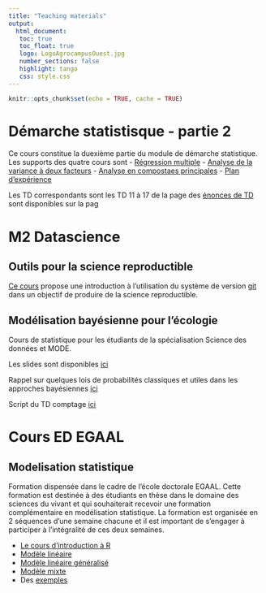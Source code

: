 ```yaml
---
title: "Teaching materials"
output: 
  html_document:
   toc: true
   toc_float: true
   logo: LogoAgrocampusOuest.jpg
   number_sections: false
   highlight: tango
   css: style.css
---
```





```r
knitr::opts_chunk$set(echo = TRUE, cache = TRUE)
```

# Démarche statistisque - partie 2

Ce cours constitue la duexième partie du module de démarche statistique. Les supports des quatre cours sont
- [Régression multiple](http://marieetienne.github.io/demarche_stat_part2/_presentation/regression.html)
- [Analyse de la variance à deux facteurs](http://marieetienne.github.io/demarche_stat_part2/_presentation/anova2.html)
- [Analyse en compostaes principales](http://marieetienne.github.io/demarche_stat_part2/_presentation/acp.html)
- [Plan d'expérience](http://marieetienne.github.io/demarche_stat_part2/_presentation/plan_exp.html)


Les  TD correspondants sont les TD 11 à 17 de la page des [énonces de TD](https://agrocampusds.github.io/demarche_statistique/) sont disponibles sur la pag


# M2 Datascience


## Outils pour la science reproductible

[Ce cours](https://marieetienne.github.io/reproductibilite/) propose une introduction à l'utilisation du système de version 
[git](https://git-scm.com/) dans un objectif de produire de la science reproductible.


## Modélisation bayésienne pour l'écologie

Cours de statistique pour les étudiants de la spécialisation Science des données et MODE.

Les slides sont disponibles [ici](https://marieetienne.github.io/bayesian_and_ecology/_presentation/#1)

Rappel sur quelques lois de probabilités classiques et utiles dans les approches bayésiennes [ici](slides/LoiProbas.pdf)

Script du TD comptage [ici](slides/TD_Pup2.pdf) 



# Cours ED EGAAL

## Modelisation statistique 

Formation dispensée dans le cadre de l'école doctorale EGAAL. Cette formation est destinée à des étudiants en thèse dans le domaine des sciences du vivant et qui souhaiterait recevoir une formation complémentaire en modélisation statistique. La formation est organisée en 2 séquences d'une semaine chacune et il est important de s'engager à participer à l'intégralité de ces deux semaines. 

- [Le cours d'introduction à R](slides/mod_stat_jour1.pdf) 
- [Modèle linéaire](slides/mod_stat_jour2.pdf) 
- [Modèle linéaire  généralisé](slides/mod_stat_jour4.pdf)
- [Modèle mixte](slides/mod_stat_jour5.pdf)
- Des [exemples](https://marieetienne.github.io/ModStat/)

        


